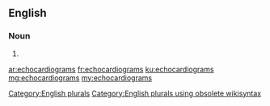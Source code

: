 ==English==

===Noun===
{{head|en}}

# {{plural of|echocardiogram}}

[[Category:English plurals]][[Category:English plurals using obsolete wikisyntax]]

[[ar:echocardiograms]]
[[fr:echocardiograms]]
[[ku:echocardiograms]]
[[mg:echocardiograms]]
[[my:echocardiograms]]
